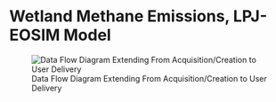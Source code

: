 # Wetland Methane Emissions, LPJ-EOSIM Model

![Data Flow Diagram Extending From Acquisition/Creation to User Delivery](./media/lpjwsl-wetlandch4-grid-v2_Data_Flow.png)